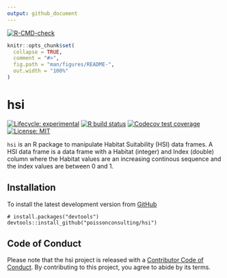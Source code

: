 ```yaml
---
output: github_document
---
```


<!-- README.md is generated from README.Rmd. Please edit that file -->

  <!-- badges: start -->
  [![R-CMD-check](https://github.com/poissonconsulting/hsi/workflows/R-CMD-check/badge.svg)](https://github.com/poissonconsulting/hsi/actions)
  <!-- badges: end -->

```r
knitr::opts_chunk$set(
  collapse = TRUE,
  comment = "#>",
  fig.path = "man/figures/README-",
  out.width = "100%"
)
```

# hsi

[![Lifecycle: experimental](https://img.shields.io/badge/lifecycle-experimental-orange.svg)](https://lifecycle.r-lib.org/articles/stages.html#experimental)
[![R build status](https://github.com/poissonconsulting/hsi/workflows/R-CMD-check/badge.svg)](https://github.com/poissonconsulting/hsi/actions)
[![Codecov test coverage](https://codecov.io/gh/poissonconsulting/hsi/branch/master/graph/badge.svg)](https://codecov.io/gh/poissonconsulting/hsi?branch=master)
[![License: MIT](https://img.shields.io/badge/License-MIT-green.svg)](https://opensource.org/licenses/MIT)

`hsi` is an R package to manipulate Habitat Suitability (HSI) data frames.
A HSI data frame is a data frame with a Habitat (integer) and Index (double) column where the Habitat values are an increasing continous sequence and the index values are between 0 and 1.

## Installation

To install the latest development version from [GitHub](https://github.com/poissonconsulting/hsi)
```
# install.packages("devtools")
devtools::install_github("poissonconsulting/hsi")
```

## Code of Conduct

Please note that the hsi project is released with a [Contributor Code of Conduct](https://contributor-covenant.org/version/2/0/CODE_OF_CONDUCT.html). By contributing to this project, you agree to abide by its terms.

